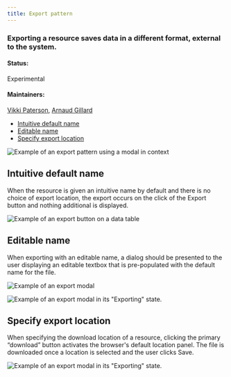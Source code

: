 ```yaml
---
title: Export pattern
---
```


### Exporting a resource saves data in a different format, external to the system.

#### Status: 

Experimental

#### Maintainers:

[Vikki Paterson](https://github.ibm.com/VICTORIA), [Arnaud Gillard](https://github.ibm.com/Arnaud-Gillard)

<AnchorLinks>

- [Intuitive default name](#intuitive-default-name)
- [Editable name](#editable-name)
- [Specify export location](#specify-export-location)

</AnchorLinks>

<ImageComponent cols="12" caption="Example of a export pattern using a modal">

![Example of an export pattern using a modal in context](images/contextual.png)

</ImageComponent>

## Intuitive default name

When the resource is given an intuitive name by default and there is no choice of export location, the export occurs on the click of the Export button and nothing additional is displayed.

<ImageComponent cols="12">

![Example of an export button on a data table](images/1.png)

</ImageComponent>

## Editable name
When exporting with an editable name, a dialog should be presented to the user displaying an editable textbox that is pre-populated with the default name for the file.

<ImageComponent cols="8">

![Example of an export modal](images/2.png)

</ImageComponent>


<ImageComponent cols="8">

![Example of an export modal in its "Exporting" state.](images/3.png)

</ImageComponent>


## Specify export location

When specifying the download location of a resource, clicking the primary “download” button activates the browser's default location panel. The file is downloaded once a location is selected and the user clicks Save.

<ImageComponent cols="8">

![Example of an export modal in its "Exporting" state.](images/4.png)

</ImageComponent>